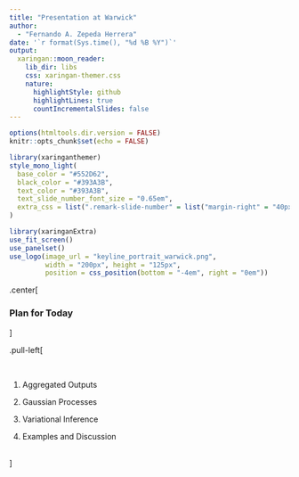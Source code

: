 ```yaml
---
title: "Presentation at Warwick"
author: 
  - "Fernando A. Zepeda Herrera"
date: '`r format(Sys.time(), "%d %B %Y")`'
output:
  xaringan::moon_reader:
    lib_dir: libs
    css: xaringan-themer.css
    nature:
      highlightStyle: github
      highlightLines: true
      countIncrementalSlides: false
---
```


```r
options(htmltools.dir.version = FALSE)
knitr::opts_chunk$set(echo = FALSE)
```

```r
library(xaringanthemer)
style_mono_light(
  base_color = "#552D62",
  black_color = "#393A3B",
  text_color = "#393A3B",
  text_slide_number_font_size = "0.65em",
  extra_css = list(".remark-slide-number" = list("margin-right" = "40px","margin-bottom" = "3px"))
)
```

```r
library(xaringanExtra)
use_fit_screen()
use_panelset()
use_logo(image_url = "keyline_portrait_warwick.png", 
         width = "200px", height = "125px",
         position = css_position(bottom = "-4em", right = "0em"))
```

.center[

### Plan for Today

]

.pull-left[

<br>

1. Aggregated Outputs
  
1. Gaussian Processes

1. Variational Inference

1. Examples and Discussion

<br>
]

